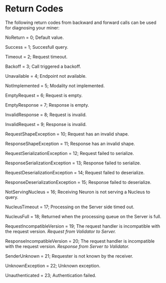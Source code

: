 # Return Codes

The following return codes from backward and forward calls can be used for diagnosing your miner:




NoReturn = 0; Default value.

Success = 1; Succesfull query.

Timeout = 2; Request timeout.

Backoff = 3; Call triggered a backoff.

Unavailable = 4; Endpoint not available.

NotImplemented = 5; Modality not implemented.

EmptyRequest = 6; Request is empty.

EmptyResponse = 7; Response is empty.

InvalidResponse = 8; Request is invalid.

InvalidRequest = 9; Response is invalid.

RequestShapeException = 10; Request has an invalid shape.

ResponseShapeException = 11; Response has an invalid shape.

RequestSerializationException = 12; Request failed to serialize. 

ResponseSerializationException = 13; Response failed to serialize.

RequestDeserializationException = 14; Request failed to deserialize.

ResponseDeserializationException = 15; Response failed to deserialize.

NotServingNucleus = 16; Receiving Neuron is not serving a Nucleus to query.

NucleusTimeout = 17; Processing on the Server side timed out.

NucleusFull = 18; Returned when the processing queue on the Server is full.

RequestIncompatibleVersion = 19; The request handler is incompatible with the request 
version. *Request from Validator to Server.*

ResponseIncompatibleVersion = 20; The request handler is incompatible with the request version. *Response from Server to Validator.*

SenderUnknown = 21; Requester is not known by the receiver. 

UnknownException = 22; Unknown exception.

Unauthenticated = 23; Authentication failed.